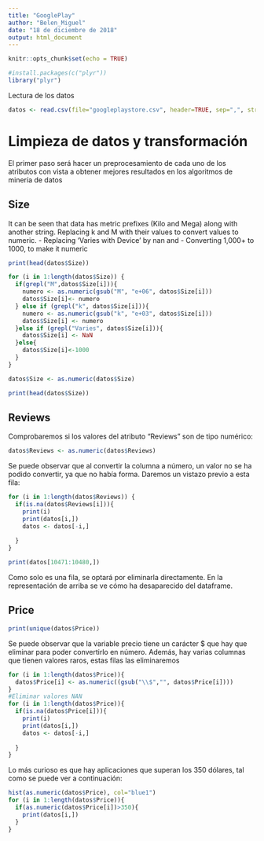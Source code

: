 ```yaml
---
title: "GooglePlay"
author: "Belen_Miguel"
date: "18 de diciembre de 2018"
output: html_document
---
```


```r
knitr::opts_chunk$set(echo = TRUE)
```
```r
#install.packages(c("plyr"))
library("plyr")
```

Lectura de los datos
```r
datos <- read.csv(file="googleplaystore.csv", header=TRUE, sep=",", stringsAsFactors = FALSE)

```

# Limpieza de datos y transformación
El primer paso será hacer un preprocesamiento de cada uno de los atributos con vista a obtener mejores resultados en los algoritmos de minería de datos

## Size
It can be seen that data has metric prefixes (Kilo and Mega) along with another string. Replacing k and M with their values to convert values to numeric.
- Replacing 'Varies with Device' by nan and
- Converting 1,000+ to 1000, to make it numeric
```r
print(head(datos$Size))
```


```r
for (i in 1:length(datos$Size)) { 
  if(grepl("M",datos$Size[i])){
    numero <- as.numeric(gsub("M", "e+06", datos$Size[i]))
    datos$Size[i]<- numero
  } else if (grepl("k", datos$Size[i])){
    numero <- as.numeric(gsub("k", "e+03", datos$Size[i]))
    datos$Size[i] <- numero
  }else if (grepl("Varies", datos$Size[i])){
    datos$Size[i] <- NaN
  }else{
    datos$Size[i]<-1000
  }
}

datos$Size <- as.numeric(datos$Size)

print(head(datos$Size))

```

## Reviews
Comprobaremos si los valores del atributo "Reviews" son de tipo numérico:
```r
datos$Reviews <- as.numeric(datos$Reviews)

```
Se puede observar que al convertir la columna a número, un valor no se ha podido convertir, ya que no había forma. Daremos un vistazo previo a esta fila:
```r
for (i in 1:length(datos$Reviews)) {
  if(is.na(datos$Reviews[i])){
    print(i)
    print(datos[i,])
    datos <- datos[-i,]
    
  }
}

print(datos[10471:10480,])

```
Como solo es una fila, se optará por eliminarla directamente. En la representación de arriba se ve cómo ha desaparecido del dataframe.

## Price
```r
print(unique(datos$Price))
```
Se puede observar que la variable precio tiene un carácter $ que hay que eliminar para poder convertirlo en número. Además, hay varias columnas que tienen valores raros, estas filas las eliminaremos
```r
for (i in 1:length(datos$Price)){
  datos$Price[i] <- as.numeric((gsub("\\$","", datos$Price[i])))
}
#Eliminar valores NAN
for (i in 1:length(datos$Price)){
  if(is.na(datos$Price[i])){
    print(i)
    print(datos[i,])
    datos <- datos[-i,]
    
  }
}

```
Lo más curioso es que hay aplicaciones que superan los 350 dólares, tal como se puede ver a continuación:
```r
hist(as.numeric(datos$Price), col="blue1")
for (i in 1:length(datos$Price)){
  if(as.numeric(datos$Price[i])>350){
    print(datos[i,])
  }
}

```

